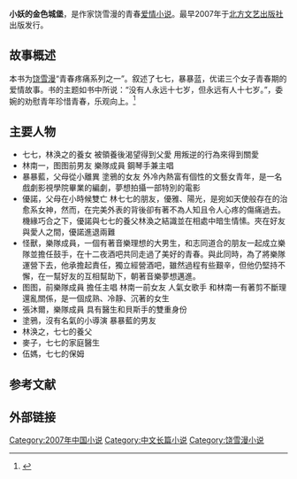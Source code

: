 {{Infobox book 
| 书名      = 小妖的金色城堡
| 图像      = [[File:XiaoYao_de_JinSe_ChengBao.jpg|200px]]
| 图像说明  = 封面
| 作者      = [[饶雪漫|饶雪漫]]
| 出版地    = 黑龙江省哈尔滨市
| 语言      = 简体中文
| 系列      = 青春疼痛系列
| 题材      = 青年爱情
| 类型      = 长篇小说
| 出版者    = [[北方文艺出版社|北方文艺出版社]]
| 出版日期  = 2007年2月1日
| 媒介      = 印刷（平装书）
| 页数      = 235
| 开本      = 
| isbn      = 7-5317-2078-7
| oclc      = 
| 杜威十进制图书分类法= 
| 美国国会图书馆图书分类法= 
| 上一部作品= 
| 下一部作品= 
| 引用      = 
| 被引用    = 
}}
'''小妖的金色城堡'''，是作家饶雪漫的青春[[爱情小说|爱情小说]]。最早2007年于[[北方文艺出版社|北方文艺出版社]]出版发行。

== 故事概述 ==
本书为[[饶雪漫|饶雪漫]]“青春疼痛系列之一”。叙述了七七，暴暴蓝，优诺三个女子青春期的爱情故事。书的主题如书中所说：“没有人永远十七岁，但永远有人十七岁。”，委婉的劝慰青年珍惜青春，乐观向上。<ref>{{cite book |author=饶雪漫|title=《小妖的金色城堡》|year=2007年|publisher=北方文艺出版社|location=黑龙江省哈尔滨市|isbn=7-5317-2078-7 }}</ref>

== 主要人物 ==
*七七，林涣之的養女 被領養後渴望得到父愛 用叛逆的行為來得到關愛
*林南一，图图前男友 樂隊成員 鋼琴手兼主唱 
*暴暴藍，父母從小離異 塗鴉的女友 外冷內熱富有個性的文藝女青年，是一名戲劇影視學院畢業的編劇，夢想拍攝一部特別的電影
*優諾，父母在小時候雙亡 林七七的朋友，優雅、陽光，是宛如天使般存在的治愈系女神，然而，在完美外表的背後卻有著不為人知且令人心疼的傷痛過去。機緣巧合之下，優諾與七七的養父林渙之結識並在相處中暗生情愫。夾在好友與愛人之間，優諾進退兩難 
*怪獸，樂隊成員，一個有著音樂理想的大男生，和志同道合的朋友一起成立樂隊並擔任鼓手，在十二夜酒吧共同走過了美好的青春。與此同時，為了將樂隊運營下去，他承擔起責任，獨立經營酒吧，雖然過程有些艱辛，但他仍堅持不懈，在一幫好友的互相幫助下，朝著音樂夢想邁進。
*图图，前樂隊成員 擔任主唱 林南一前女友 人氣女歌手 和林南一有著剪不斷理還亂關係，是一個成熟、冷靜、沉著的女生
*張沐爾，樂隊成員 具有醫生和貝斯手的雙重身份
*塗鴉，沒有名氣的小導演 暴暴藍的男友
*林涣之，七七的養父
*麥子，七七的家庭醫生 
*伍媽，七七的保姆

==参考文献==
<div class="references-small">
<references></references>
</div>

== 外部链接 ==
{{饶雪漫作品}}

{{DEFAULTSORT:Xiao小妖}}
[[Category:2007年中国小说|Category:2007年中国小说]]
[[Category:中文长篇小说|Category:中文长篇小说]]
[[Category:饶雪漫小说|Category:饶雪漫小说]]